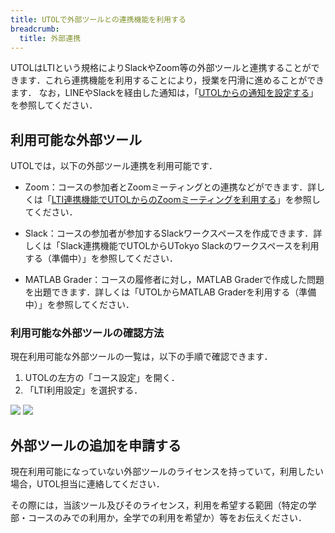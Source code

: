 ```yaml
---
title: UTOLで外部ツールとの連携機能を利用する
breadcrumb:
  title: 外部連携
---
```


UTOLはLTIという規格によりSlackやZoom等の外部ツールと連携することができます．これら連携機能を利用することにより，授業を円滑に進めることができます．
なお，LINEやSlackを経由した通知は，「[UTOLからの通知を設定する](/notification/)」を参照してください．

## 利用可能な外部ツール
UTOLでは，以下の外部ツール連携を利用可能です．
- Zoom：コースの参加者とZoomミーティングとの連携などができます．詳しくは「[LTI連携機能でUTOLからのZoomミーティングを利用する](/lecturers/integrations/zoom/)」を参照してください．

- Slack：コースの参加者が参加するSlackワークスペースを作成できます．詳しくは「Slack連携機能でUTOLからUTokyo Slackのワークスペースを利用する（準備中）」を参照してください．

- MATLAB Grader：コースの履修者に対し，MATLAB Graderで作成した問題を出題できます．詳しくは「UTOLからMATLAB Graderを利用する（準備中）」を参照してください．

### 利用可能な外部ツールの確認方法
現在利用可能な外部ツールの一覧は，以下の手順で確認できます．
1. UTOLの左方の「コース設定」を開く．
2. 「LTI利用設定」を選択する．

![](utol_lti_setting_1.png)
![](utol_lti_setting_2.png)

## 外部ツールの追加を申請する
現在利用可能になっていない外部ツールのライセンスを持っていて，利用したい場合，UTOL担当に連絡してください．

その際には，当該ツール及びそのライセンス，利用を希望する範囲（特定の学部・コースのみでの利用か，全学での利用を希望か）等をお伝えください．
